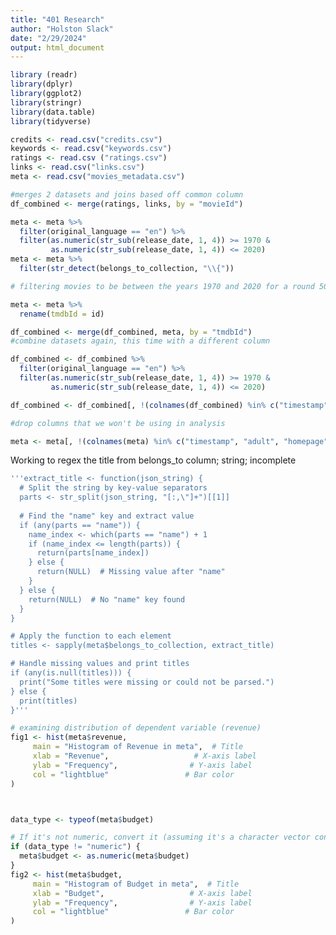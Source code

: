 ---
title: "401 Research"
author: "Holston Slack"
date: "2/29/2024"
output: html_document
---
```{r}
library (readr)
library(dplyr)
library(ggplot2)
library(stringr)
library(data.table)
library(tidyverse)
```

```{r}
credits <- read.csv("credits.csv")
keywords <- read.csv("keywords.csv")
ratings <- read.csv ("ratings.csv")
links <- read.csv("links.csv")
meta <- read.csv("movies_metadata.csv")

```

```{r}
#merges 2 datasets and joins based off common column
df_combined <- merge(ratings, links, by = "movieId")
```


```{r}
meta <- meta %>%
  filter(original_language == "en") %>% 
  filter(as.numeric(str_sub(release_date, 1, 4)) >= 1970 & 
         as.numeric(str_sub(release_date, 1, 4)) <= 2020)
meta <- meta %>%
  filter(str_detect(belongs_to_collection, "\\{"))

# filtering movies to be between the years 1970 and 2020 for a round 50 year window

meta <- meta %>% 
  rename(tmdbId = id)

```

```{r}
df_combined <- merge(df_combined, meta, by = "tmdbId")
#combine datasets again, this time with a different column
```



```{r}
df_combined <- df_combined %>%
  filter(original_language == "en") %>% 
  filter(as.numeric(str_sub(release_date, 1, 4)) >= 1970 & 
         as.numeric(str_sub(release_date, 1, 4)) <= 2020)
```


```{r}
df_combined <- df_combined[, !(colnames(df_combined) %in% c("timestamp", "adult", "homepage", "poster_path", "spoken_languages", "status", "tagline", "video", "imdb_id", "overview"))]

#drop columns that we won't be using in analysis

meta <- meta[, !(colnames(meta) %in% c("timestamp", "adult", "homepage", "poster_path", "spoken_languages", "status", "tagline", "video", "imdb_id", "overview"))]
```


Working to regex the title from belongs_to column; string; incomplete

```{r}

'''extract_title <- function(json_string) {
  # Split the string by key-value separators
  parts <- str_split(json_string, "[:,\"]+")[[1]]
  
  # Find the "name" key and extract value
  if (any(parts == "name")) {
    name_index <- which(parts == "name") + 1
    if (name_index <= length(parts)) {
      return(parts[name_index])
    } else {
      return(NULL)  # Missing value after "name"
    }
  } else {
    return(NULL)  # No "name" key found
  }
}

# Apply the function to each element
titles <- sapply(meta$belongs_to_collection, extract_title)

# Handle missing values and print titles
if (any(is.null(titles))) {
  print("Some titles were missing or could not be parsed.")
} else {
  print(titles)
}'''

```

```{r}
# examining distribution of dependent variable (revenue)
fig1 <- hist(meta$revenue, 
     main = "Histogram of Revenue in meta",  # Title 
     xlab = "Revenue",                   # X-axis label
     ylab = "Frequency",                # Y-axis label
     col = "lightblue"                 # Bar color
)



data_type <- typeof(meta$budget)

# If it's not numeric, convert it (assuming it's a character vector containing numbers)
if (data_type != "numeric") {
  meta$budget <- as.numeric(meta$budget)
}
fig2 <- hist(meta$budget, 
     main = "Histogram of Budget in meta",  # Title 
     xlab = "Budget",                   # X-axis label
     ylab = "Frequency",                # Y-axis label
     col = "lightblue"                 # Bar color
)


```

